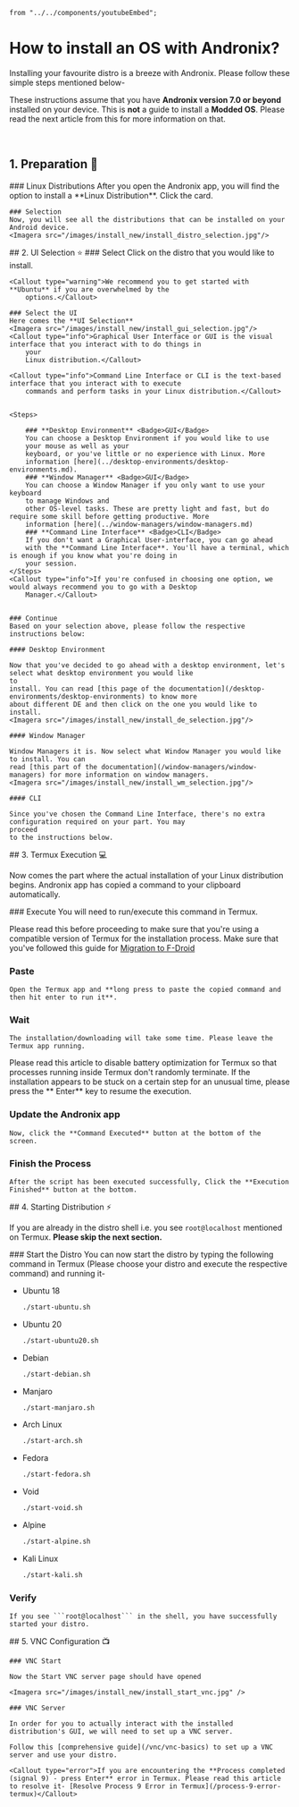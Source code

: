     from "../../components/youtubeEmbed";

# How to install an OS with Andronix?
Installing your favourite distro is a breeze with Andronix. Please follow these simple steps mentioned below-

<Callout type="default">These instructions assume that you have **Andronix version 7.0 or beyond** installed on your
    device.</Callout>
<Callout type="info">This is **not** a guide to install a **Modded OS**. Please read the next article from this for more
    information on that.</Callout>

<br/>
<YoutubeEmbed id={"Bw5hqPTQskM"}/>

## 1. Preparation 🚀
<Steps>
    ### Linux Distributions
    After you open the Andronix app, you will find the option to install a **Linux Distribution**. Click the card.
    <Imagera src="/images/install_new/install_dashboard.jpg"/>

    ### Selection
    Now, you will see all the distributions that can be installed on your Android device.
    <Imagera src="/images/install_new/install_distro_selection.jpg"/>
</Steps>
## 2. UI Selection ⭐️

<Steps>
    ### Select
    Click on the distro that you would like to install.

    <Callout type="warning">We recommend you to get started with **Ubuntu** if you are overwhelmed by the
        options.</Callout>

    ### Select the UI
    Here comes the **UI Selection**
    <Imagera src="/images/install_new/install_gui_selection.jpg"/>
    <Callout type="info">Graphical User Interface or GUI is the visual interface that you interact with to do things in
        your
        Linux distribution.</Callout>

    <Callout type="info">Command Line Interface or CLI is the text-based interface that you interact with to execute
        commands and perform tasks in your Linux distribution.</Callout>


    <Steps>

        ### **Desktop Environment** <Badge>GUI</Badge>
        You can choose a Desktop Environment if you would like to use
        your mouse as well as your
        keyboard, or you've little or no experience with Linux. More
        information [here](../desktop-environments/desktop-environments.md).
        ### **Window Manager** <Badge>GUI</Badge>
        You can choose a Window Manager if you only want to use your keyboard
        to manage Windows and
        other OS-level tasks. These are pretty light and fast, but do require some skill before getting productive. More
        information [here](../window-managers/window-managers.md)
        ### **Command Line Interface** <Badge>CLI</Badge>
        If you don't want a Graphical User-interface, you can go ahead
        with the **Command Line Interface**. You'll have a terminal, which is enough if you know what you're doing in
        your session.
    </Steps>
    <Callout type="info">If you're confused in choosing one option, we would always recommend you to go with a Desktop
        Manager.</Callout>


    ### Continue
    Based on your selection above, please follow the respective instructions below:

    #### Desktop Environment

    Now that you've decided to go ahead with a desktop environment, let's select what desktop environment you would like
    to
    install. You can read [this page of the documentation](/desktop-environments/desktop-environments) to know more
    about different DE and then click on the one you would like to install.
    <Imagera src="/images/install_new/install_de_selection.jpg"/>

    #### Window Manager

    Window Managers it is. Now select what Window Manager you would like to install. You can
    read [this part of the documentation](/window-managers/window-managers) for more information on window managers.
    <Imagera src="/images/install_new/install_wm_selection.jpg"/>

    #### CLI

    Since you've chosen the Command Line Interface, there's no extra configuration required on your part. You may
    proceed
    to the instructions below.

</Steps>
## 3. Termux Execution 💻

Now comes the part where the actual installation of your Linux distribution begins.
<Callout type="default">Andronix app has copied a command to your clipboard automatically. </Callout>

<Imagera src="/images/install_new/install_termux_exec.jpg"/>

<Steps>
### Execute
    You will need to run/execute this command in Termux.

<Callout type="warning">Please read this before proceeding to make sure that you're using a compatible version of Termux
    for the installation process. Make sure that you've followed this guide
    for [Migration to F-Droid](/termux/migrating-to-f-droid)</Callout>

### Paste
    Open the Termux app and **long press to paste the copied command and then hit enter to run it**.

<Imagera src="/images/termux_pkg_up.png"/>

### Wait
    The installation/downloading will take some time. Please leave the Termux app running.
<Callout type="warning">Please read this article to disable battery optimization for Termux so that processes running
    inside Termux don't randomly terminate.</Callout>
  <Callout type="info">If the installation appears to be stuck on a certain step for an unusual time, please press the
    **
    Enter** key to resume the execution.</Callout>


### Update the Andronix app
    Now, click the **Command Executed** button at the bottom of the screen.
### Finish the Process
    After the script has been executed successfully, Click the **Execution Finished** button at the bottom.
<Imagera src="/images/install_new/install_script_exec.jpg"/>
</Steps>
## 4. Starting Distribution ⚡️

<Callout type="info">If you are already in the distro shell i.e. you see `root@localhost` mentioned on Termux. **Please
    skip the next section.**</Callout>

<Steps>
### Start the Distro
    You can now start the distro by typing the following command in Termux (Please choose your distro and execute the
respective command) and running it-

* Ubuntu 18
    ```bash copy
    ./start-ubuntu.sh
    ```
* Ubuntu 20
    ```bash copy
    ./start-ubuntu20.sh
    ```
* Debian
    ```bash copy
    ./start-debian.sh
    ```
* Manjaro
    ```bash copy
    ./start-manjaro.sh
    ```
* Arch Linux
    ```bash copy
    ./start-arch.sh
    ```
* Fedora
    ```bash copy
    ./start-fedora.sh
    ```
* Void
    ```bash copy
    ./start-void.sh
    ```
* Alpine
    ```bash copy
    ./start-alpine.sh
    ```
* Kali Linux
    ```bash copy
    ./start-kali.sh
    ```

### Verify
    If you see ```root@localhost``` in the shell, you have successfully started your distro.
</Steps>
## 5. VNC Configuration 📺

<Steps>

    ### VNC Start

    Now the Start VNC server page should have opened

    <Imagera src="/images/install_new/install_start_vnc.jpg" />

    ### VNC Server

    In order for you to actually interact with the installed distribution's GUI, we will need to set up a VNC server.

    Follow this [comprehensive guide](/vnc/vnc-basics) to set up a VNC server and use your distro.

    <Callout type="error">If you are encountering the **Process completed (signal 9) - press Enter** error in Termux. Please read this article to resolve it- [Resolve Process 9 Error in Termux](/process-9-error-termux)</Callout>

</Steps>